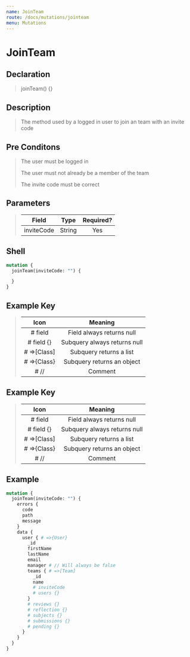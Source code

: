 ```yaml
---
name: JoinTeam
route: /docs/mutations/jointeam
menu: Mutations
---
```


# JoinTeam

## Declaration

> joinTeam() {}

## Description

> The method used by a logged in user to join an team with an invite code
 
## Pre Conditons

> The user must be logged in
>
> The user must not already be a member of the team
>
> The invite code must be correct

## Parameters

> | Field | Type  | Required? |
> |:-:|:-:|:-:|
> | inviteCode | String | Yes |

## Shell 

```graphql
mutation {
  joinTeam(inviteCode: "") {

  }
}
```

## Example Key

> | Icon | Meaning  |
> |:-:|:-:|
> | # field  | Field always returns null |
> | # field {}  | Subquery always returns null |
> | # =>[Class]  | Subquery returns a list  |
> | # =>{Class}  | Subquery returns an object  |
> | # //  | Comment  |

## Example Key

> | Icon | Meaning  |
> |:-:|:-:|
> | # field  | Field always returns null |
> | # field {}  | Subquery always returns null |
> | # =>[Class]  | Subquery returns a list  |
> | # =>{Class}  | Subquery returns an object  |
> | # //  | Comment  |

## Example

```graphql
mutation {
  joinTeam(inviteCode: "") {
    errors {
      code	
      path
      message
    }
    data {
      user { # =>{User}
        _id
        firstName
        lastName
        email
        manager # // Will always be false
        teams { # =>[Team]
          _id
          name
          # inviteCode
          # users {}
        }
        # reviews {}
        # reflection {}
        # subjects {}
        # submissions {}
        # pending {}
      }
    }
  }
}
```